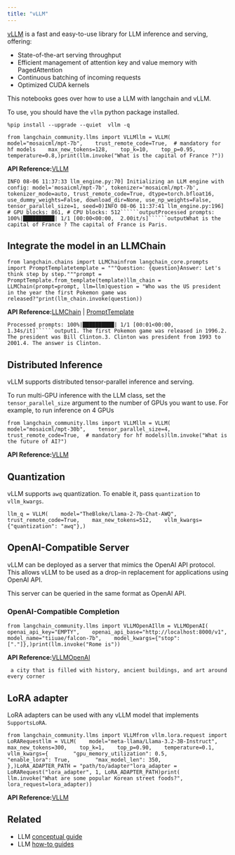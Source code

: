 ```yaml
---
title: "vLLM"
---
```


[vLLM](https://vllm.readthedocs.io/en/latest/index.html) is a fast and easy-to-use library for LLM inference and serving, offering:

* State-of-the-art serving throughput
* Efficient management of attention key and value memory with PagedAttention
* Continuous batching of incoming requests
* Optimized CUDA kernels

This notebooks goes over how to use a LLM with langchain and vLLM.

To use, you should have the `vllm` python package installed.

```
%pip install --upgrade --quiet  vllm -q
```

```
from langchain_community.llms import VLLMllm = VLLM(    model="mosaicml/mpt-7b",    trust_remote_code=True,  # mandatory for hf models    max_new_tokens=128,    top_k=10,    top_p=0.95,    temperature=0.8,)print(llm.invoke("What is the capital of France ?"))
```

**API Reference:**[VLLM](https://python.langchain.com/api_reference/community/llms/langchain_community.llms.vllm.VLLM.html)

```````
INFO 08-06 11:37:33 llm_engine.py:70] Initializing an LLM engine with config: model='mosaicml/mpt-7b', tokenizer='mosaicml/mpt-7b', tokenizer_mode=auto, trust_remote_code=True, dtype=torch.bfloat16, use_dummy_weights=False, download_dir=None, use_np_weights=False, tensor_parallel_size=1, seed=0)INFO 08-06 11:37:41 llm_engine.py:196] # GPU blocks: 861, # CPU blocks: 512``````outputProcessed prompts: 100%|██████████| 1/1 [00:00<00:00,  2.00it/s]``````outputWhat is the capital of France ? The capital of France is Paris.
```````

## Integrate the model in an LLMChain

```
from langchain.chains import LLMChainfrom langchain_core.prompts import PromptTemplatetemplate = """Question: {question}Answer: Let's think step by step."""prompt = PromptTemplate.from_template(template)llm_chain = LLMChain(prompt=prompt, llm=llm)question = "Who was the US president in the year the first Pokemon game was released?"print(llm_chain.invoke(question))
```

**API Reference:**[LLMChain](https://python.langchain.com/api_reference/langchain/chains/langchain.chains.llm.LLMChain.html) | [PromptTemplate](https://python.langchain.com/api_reference/core/prompts/langchain_core.prompts.prompt.PromptTemplate.html)

```````
Processed prompts: 100%|██████████| 1/1 [00:01<00:00,  1.34s/it]``````output1. The first Pokemon game was released in 1996.2. The president was Bill Clinton.3. Clinton was president from 1993 to 2001.4. The answer is Clinton.
```````

## Distributed Inference

vLLM supports distributed tensor-parallel inference and serving.

To run multi-GPU inference with the LLM class, set the `tensor_parallel_size` argument to the number of GPUs you want to use. For example, to run inference on 4 GPUs

```
from langchain_community.llms import VLLMllm = VLLM(    model="mosaicml/mpt-30b",    tensor_parallel_size=4,    trust_remote_code=True,  # mandatory for hf models)llm.invoke("What is the future of AI?")
```

**API Reference:**[VLLM](https://python.langchain.com/api_reference/community/llms/langchain_community.llms.vllm.VLLM.html)

## Quantization

vLLM supports `awq` quantization. To enable it, pass `quantization` to `vllm_kwargs`.

```
llm_q = VLLM(    model="TheBloke/Llama-2-7b-Chat-AWQ",    trust_remote_code=True,    max_new_tokens=512,    vllm_kwargs={"quantization": "awq"},)
```

## OpenAI-Compatible Server

vLLM can be deployed as a server that mimics the OpenAI API protocol. This allows vLLM to be used as a drop-in replacement for applications using OpenAI API.

This server can be queried in the same format as OpenAI API.

### OpenAI-Compatible Completion

```
from langchain_community.llms import VLLMOpenAIllm = VLLMOpenAI(    openai_api_key="EMPTY",    openai_api_base="http://localhost:8000/v1",    model_name="tiiuae/falcon-7b",    model_kwargs={"stop": ["."]},)print(llm.invoke("Rome is"))
```

**API Reference:**[VLLMOpenAI](https://python.langchain.com/api_reference/community/llms/langchain_community.llms.vllm.VLLMOpenAI.html)

```
 a city that is filled with history, ancient buildings, and art around every corner
```

## LoRA adapter

LoRA adapters can be used with any vLLM model that implements `SupportsLoRA`.

```
from langchain_community.llms import VLLMfrom vllm.lora.request import LoRARequestllm = VLLM(    model="meta-llama/Llama-3.2-3B-Instruct",    max_new_tokens=300,    top_k=1,    top_p=0.90,    temperature=0.1,    vllm_kwargs={        "gpu_memory_utilization": 0.5,        "enable_lora": True,        "max_model_len": 350,    },)LoRA_ADAPTER_PATH = "path/to/adapter"lora_adapter = LoRARequest("lora_adapter", 1, LoRA_ADAPTER_PATH)print(    llm.invoke("What are some popular Korean street foods?", lora_request=lora_adapter))
```

**API Reference:**[VLLM](https://python.langchain.com/api_reference/community/llms/langchain_community.llms.vllm.VLLM.html)

## Related

* LLM [conceptual guide](/oss/concepts/text_llms)
* LLM [how-to guides](/oss/how_to/#llms)
